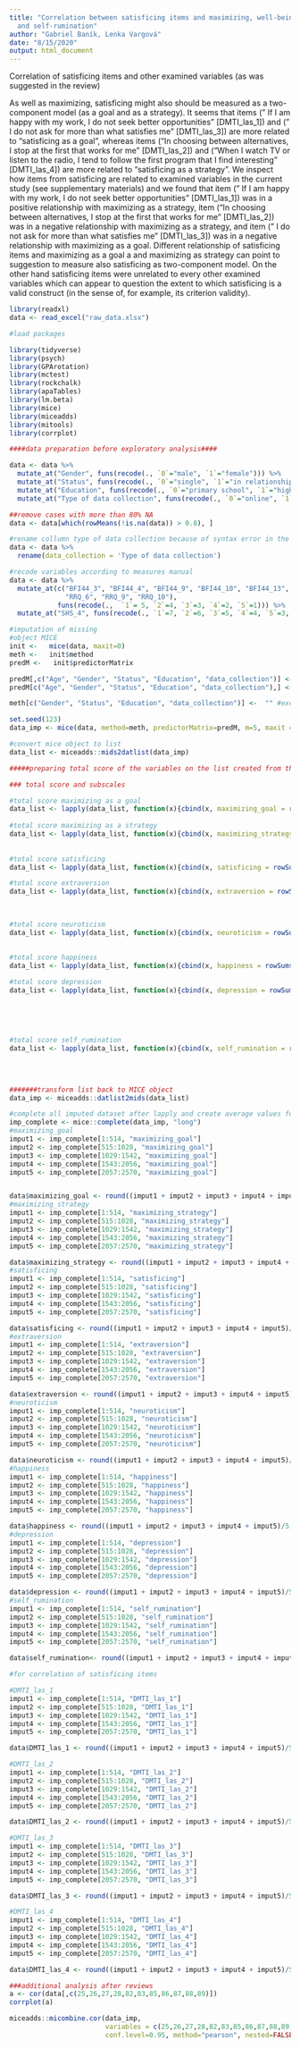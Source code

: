 ```yaml
---
title: "Correlation between satisficing items and maximizing, well-being, personality,
  and self-rumination"
author: "Gabriel Baník, Lenka Vargová"
date: "8/15/2020"
output: html_document
---
```


Correlation of satisficing items and other examined variables (as was suggested in the review)

As well as maximizing, satisficing might also should be measured as a two-component model (as a goal and as a strategy). It seems that items (" If I am happy with my work, I do not seek better opportunities" [DMTI_las_1]) and (" I do not ask for more than what satisfies me" [DMTI_las_3]) are more related to “satisficing as a goal”, whereas items ("In choosing between alternatives, I stop at the first that works for me" [DMTI_las_2]) and ("When I watch TV or listen to the radio, I tend to follow the first program that I find interesting" [DMTI_las_4]) are more related to “satisficing as a strategy”. We inspect how items from satisficing are related to examined variables in the current study (see supplementary materials) and we found that item (" If I am happy with my work, I do not seek better opportunities" [DMTI_las_1]) was in a positive relationship with maximizing as a strategy, item ("In choosing between alternatives, I stop at the first that works for me" [DMTI_las_2]) was in a negative relationship with maximizing as a strategy, and item (" I do not ask for more than what satisfies me" [DMTI_las_3]) was in a negative relationship with maximizing as a goal. Different relationship of satisficing items and maximizing as a goal a and maximizing as strategy can point to suggestion to measure also satisficing as two-component model. On the other hand satisficing items were unrelated to every other examined variables which can appear to question the extent to which satisficing is a valid construct (in the sense of, for example, its criterion validity).

```r
library(readxl)
data <- read_excel("raw_data.xlsx")
```

```r
#load packages

library(tidyverse)
library(psych)
library(GPArotation)
library(mctest)
library(rockchalk)
library(apaTables)
library(lm.beta)
library(mice)
library(miceadds)
library(mitools)
library(corrplot)

####data preparation before exploratory analysis####

data <- data %>% 
  mutate_at("Gender", funs(recode(., `0`="male", `1`="female"))) %>% 
  mutate_at("Status", funs(recode(., `0`="single", `1`="in relationship", `2`="married", `3`="divorced"))) %>% 
  mutate_at("Education", funs(recode(., `0`="primary school", `1`="high school without graduation", `2`="high school with graduation", `3`="bachelor", `4`="master", `5`="doctoral"))) %>% 
  mutate_at("Type of data collection", funs(recode(., `0`="online", `1`="personal")))

##remove cases with more than 80% NA
data <- data[which(rowMeans(!is.na(data)) > 0.8), ]

#rename collumn type of data collection because of syntax error in the mice
data <- data %>% 
  rename(data_collection = 'Type of data collection')

#recode variables according to measures manual
data <- data %>% 
  mutate_at(c("BFI44_3", "BFI44_4", "BFI44_9", "BFI44_10", "BFI44_13", "BFI44_14",
              "RRQ_6", "RRQ_9", "RRQ_10"), 
            funs(recode(.,  `1`= 5, `2`=4, `3`=3, `4`=2, `5`=1))) %>%
  mutate_at("SHS_4", funs(recode(., `1`=7, `2`=6, `3`=5, `4`=4, `5`=3, `6`=2, `7`=1))) 

#imputation of missing
#object MICE
init <-   mice(data, maxit=0) 
meth <-   init$method
predM <-   init$predictorMatrix

predM[,c("Age", "Gender", "Status", "Education", "data_collection")] <-  0 #exclusion from the prediction
predM[c("Age", "Gender", "Status", "Education", "data_collection"),] <-  0 #exclusion from the prediction

meth[c("Gender", "Status", "Education", "data_collection")] <-  "" #exclusion from the imputation

set.seed(123)
data_imp <- mice(data, method=meth, predictorMatrix=predM, m=5, maxit = 10) #imputation of missing data - imputed object for the analysis

#convert mice object to list
data_list <- miceadds::mids2datlist(data_imp)

#####preparing total score of the variables on the list created from the 15 imputed variables

### total score and subscales 

#total score maximizing as a goal
data_list <- lapply(data_list, function(x){cbind(x, maximizing_goal = rowSums(x[,c("MTS7_1", "MTS7_2", "MTS7_3", "MTS7_4",
                                                                             "MTS7_5", "MTS7_6", "MTS7_7")], na.rm = TRUE))})
#total score maximizing as a strategy
data_list <- lapply(data_list, function(x){cbind(x, maximizing_strategy = rowSums(x[,c("MI_as_1", "MI_as_2", "MI_as_3", "MI_as_4",
                                                                                 "MI_as_5", "MI_as_6", "MI_as_7", "MI_as_8",
                                                                                 "MI_as_9", "MI_as_10", "MI_as_11", "MI_as_12")], na.rm = TRUE))})
#total score satisficing
data_list <- lapply(data_list, function(x){cbind(x, satisficing = rowSums(x[,c("DMTI_las_1", "DMTI_las_2", "DMTI_las_3", "DMTI_las_4")], na.rm = TRUE))})

#total score extraversion
data_list <- lapply(data_list, function(x){cbind(x, extraversion = rowSums(x[,c("BFI44_1", "BFI44_3", "BFI44_5",
                                                                          "BFI44_7", "BFI44_9", "BFI44_11", "BFI44_13",
                                                                          "BFI44_15")], na.rm = TRUE))})

#total score neuroticism
data_list <- lapply(data_list, function(x){cbind(x, neuroticism = rowSums(x[,c("BFI44_2", "BFI44_4", "BFI44_6",
                                                                         "BFI44_8", "BFI44_10", "BFI44_12", "BFI44_14",
                                                                         "BFI44_16")], na.rm = TRUE))})
#total score happiness
data_list <- lapply(data_list, function(x){cbind(x, happiness = rowSums(x[,c("SHS_1", "SHS_2", "SHS_3", "SHS_4")], na.rm = TRUE))})

#total score depression
data_list <- lapply(data_list, function(x){cbind(x, depression = rowSums(x[,c("BDI2_1", "BDI2_2", "BDI2_3",
                                                                        "BDI2_4", "BDI2_5", "BDI2_6", "BDI2_7",
                                                                        "BDI2_8", "BDI2_9", "BDI2_10", "BDI2_11",
                                                                        "BDI2_12", "BDI2_13", "BDI2_14", "BDI2_15",
                                                                        "BDI2_16", "BDI2_17", "BDI2_18", "BDI2_19",
                                                                        "BDI2_20", "BDI2_21")], na.rm = TRUE))})
#total score self_rumination
data_list <- lapply(data_list, function(x){cbind(x, self_rumination = rowSums(x[,c("RRQ_1", "RRQ_2", "RRQ_3",
                                                                        "RRQ_4", "RRQ_5", "RRQ_6", "RRQ_7",
                                                                        "RRQ_8", "RRQ_9", "RRQ_10", "RRQ_11",
                                                                        "RRQ_12")], na.rm = TRUE))})

#######transform list back to MICE object
data_imp <- miceadds::datlist2mids(data_list)

#complete all imputed dataset after lapply and create average values for variables from 15 imputed dataset (complete dataset according to Rubin's rule - Rubin (1987))
imp_complete <- mice::complete(data_imp, "long")
#maximizing_goal
imput1 <- imp_complete[1:514, "maximizing_goal"]
imput2 <- imp_complete[515:1028, "maximizing_goal"]
imput3 <- imp_complete[1029:1542, "maximizing_goal"]
imput4 <- imp_complete[1543:2056, "maximizing_goal"]
imput5 <- imp_complete[2057:2570, "maximizing_goal"]


data$maximizing_goal <- round((imput1 + imput2 + imput3 + imput4 + imput5)/5, digits = 0)
#maximizing_strategy
imput1 <- imp_complete[1:514, "maximizing_strategy"]
imput2 <- imp_complete[515:1028, "maximizing_strategy"]
imput3 <- imp_complete[1029:1542, "maximizing_strategy"]
imput4 <- imp_complete[1543:2056, "maximizing_strategy"]
imput5 <- imp_complete[2057:2570, "maximizing_strategy"]

data$maximizing_strategy <- round((imput1 + imput2 + imput3 + imput4 + imput5)/5, digits = 0)
#satisficing
imput1 <- imp_complete[1:514, "satisficing"]
imput2 <- imp_complete[515:1028, "satisficing"]
imput3 <- imp_complete[1029:1542, "satisficing"]
imput4 <- imp_complete[1543:2056, "satisficing"]
imput5 <- imp_complete[2057:2570, "satisficing"]

data$satisficing <- round((imput1 + imput2 + imput3 + imput4 + imput5)/5, digits = 0)
#extraversion
imput1 <- imp_complete[1:514, "extraversion"]
imput2 <- imp_complete[515:1028, "extraversion"]
imput3 <- imp_complete[1029:1542, "extraversion"]
imput4 <- imp_complete[1543:2056, "extraversion"]
imput5 <- imp_complete[2057:2570, "extraversion"]

data$extraversion <- round((imput1 + imput2 + imput3 + imput4 + imput5)/5, digits = 0)
#neuroticism
imput1 <- imp_complete[1:514, "neuroticism"]
imput2 <- imp_complete[515:1028, "neuroticism"]
imput3 <- imp_complete[1029:1542, "neuroticism"]
imput4 <- imp_complete[1543:2056, "neuroticism"]
imput5 <- imp_complete[2057:2570, "neuroticism"]

data$neuroticism <- round((imput1 + imput2 + imput3 + imput4 + imput5)/5, digits = 0)
#happiness
imput1 <- imp_complete[1:514, "happiness"]
imput2 <- imp_complete[515:1028, "happiness"]
imput3 <- imp_complete[1029:1542, "happiness"]
imput4 <- imp_complete[1543:2056, "happiness"]
imput5 <- imp_complete[2057:2570, "happiness"]

data$happiness <- round((imput1 + imput2 + imput3 + imput4 + imput5)/5, digits = 0)
#depression
imput1 <- imp_complete[1:514, "depression"]
imput2 <- imp_complete[515:1028, "depression"]
imput3 <- imp_complete[1029:1542, "depression"]
imput4 <- imp_complete[1543:2056, "depression"]
imput5 <- imp_complete[2057:2570, "depression"]

data$depression <- round((imput1 + imput2 + imput3 + imput4 + imput5)/5, digits = 0)
#self_rumination
imput1 <- imp_complete[1:514, "self_rumination"]
imput2 <- imp_complete[515:1028, "self_rumination"]
imput3 <- imp_complete[1029:1542, "self_rumination"]
imput4 <- imp_complete[1543:2056, "self_rumination"]
imput5 <- imp_complete[2057:2570, "self_rumination"]

data$self_rumination<- round((imput1 + imput2 + imput3 + imput4 + imput5)/5, digits = 0)

#for correlation of satisficing items

#DMTI_las_1
imput1 <- imp_complete[1:514, "DMTI_las_1"]
imput2 <- imp_complete[515:1028, "DMTI_las_1"]
imput3 <- imp_complete[1029:1542, "DMTI_las_1"]
imput4 <- imp_complete[1543:2056, "DMTI_las_1"]
imput5 <- imp_complete[2057:2570, "DMTI_las_1"]

data$DMTI_las_1 <- round((imput1 + imput2 + imput3 + imput4 + imput5)/5, digits = 0)

#DMTI_las_2
imput1 <- imp_complete[1:514, "DMTI_las_2"]
imput2 <- imp_complete[515:1028, "DMTI_las_2"]
imput3 <- imp_complete[1029:1542, "DMTI_las_2"]
imput4 <- imp_complete[1543:2056, "DMTI_las_2"]
imput5 <- imp_complete[2057:2570, "DMTI_las_2"]

data$DMTI_las_2 <- round((imput1 + imput2 + imput3 + imput4 + imput5)/5, digits = 0)

#DMTI_las_3
imput1 <- imp_complete[1:514, "DMTI_las_3"]
imput2 <- imp_complete[515:1028, "DMTI_las_3"]
imput3 <- imp_complete[1029:1542, "DMTI_las_3"]
imput4 <- imp_complete[1543:2056, "DMTI_las_3"]
imput5 <- imp_complete[2057:2570, "DMTI_las_3"]

data$DMTI_las_3 <- round((imput1 + imput2 + imput3 + imput4 + imput5)/5, digits = 0)

#DMTI_las_4
imput1 <- imp_complete[1:514, "DMTI_las_4"]
imput2 <- imp_complete[515:1028, "DMTI_las_4"]
imput3 <- imp_complete[1029:1542, "DMTI_las_4"]
imput4 <- imp_complete[1543:2056, "DMTI_las_4"]
imput5 <- imp_complete[2057:2570, "DMTI_las_4"]

data$DMTI_las_4 <- round((imput1 + imput2 + imput3 + imput4 + imput5)/5, digits = 0)

```

```r
###additional analysis after reviews
a <- cor(data[,c(25,26,27,28,82,83,85,86,87,88,89)])
corrplot(a)

miceadds::micombine.cor(data_imp, 
                        variables = c(25,26,27,28,82,83,85,86,87,88,89), 
                        conf.level=0.95, method="pearson", nested=FALSE, partial=NULL)

```

